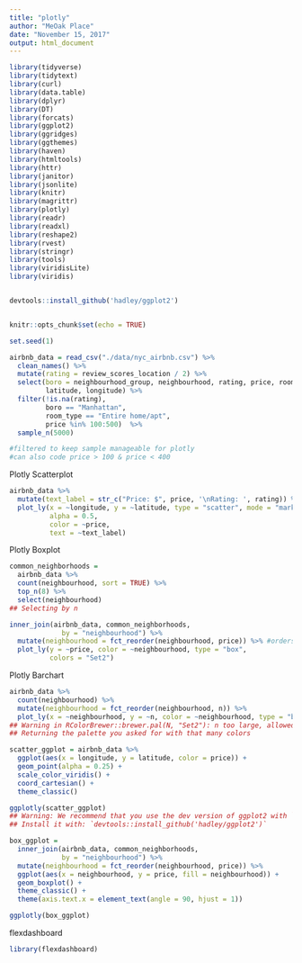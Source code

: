 ```yaml
---
title: "plotly"
author: "MeOak Place"
date: "November 15, 2017"
output: html_document
---
```


```r
library(tidyverse)
library(tidytext)
library(curl)
library(data.table)
library(dplyr)
library(DT)
library(forcats)
library(ggplot2)
library(ggridges)
library(ggthemes)
library(haven)
library(htmltools)
library(httr)
library(janitor)
library(jsonlite)
library(knitr)
library(magrittr)
library(plotly)
library(readr)
library(readxl)
library(reshape2)
library(rvest)
library(stringr)
library(tools)
library(viridisLite)
library(viridis)


devtools::install_github('hadley/ggplot2')


knitr::opts_chunk$set(echo = TRUE)
```

```r
set.seed(1)

airbnb_data = read_csv("./data/nyc_airbnb.csv") %>%
  clean_names() %>%
  mutate(rating = review_scores_location / 2) %>%
  select(boro = neighbourhood_group, neighbourhood, rating, price, room_type,
         latitude, longitude) %>%
  filter(!is.na(rating), 
         boro == "Manhattan",
         room_type == "Entire home/apt",
         price %in% 100:500)  %>% 
  sample_n(5000)

#filtered to keep sample manageable for plotly
#can also code price > 100 & price < 400
```

Plotly Scatterplot
```r
airbnb_data %>%
  mutate(text_label = str_c("Price: $", price, '\nRating: ', rating)) %>% 
  plot_ly(x = ~longitude, y = ~latitude, type = "scatter", mode = "markers",
          alpha = 0.5, 
          color = ~price,
          text = ~text_label)
```

Plotly Boxplot
```r
common_neighborhoods =
  airbnb_data %>% 
  count(neighbourhood, sort = TRUE) %>% 
  top_n(8) %>% 
  select(neighbourhood)
## Selecting by n

inner_join(airbnb_data, common_neighborhoods,
             by = "neighbourhood") %>% 
  mutate(neighbourhood = fct_reorder(neighbourhood, price)) %>% #orders according to highest median price
  plot_ly(y = ~price, color = ~neighbourhood, type = "box",
          colors = "Set2")
```

Plotly Barchart
```r
airbnb_data %>% 
  count(neighbourhood) %>% 
  mutate(neighbourhood = fct_reorder(neighbourhood, n)) %>% 
  plot_ly(x = ~neighbourhood, y = ~n, color = ~neighbourhood, type = "bar")
## Warning in RColorBrewer::brewer.pal(N, "Set2"): n too large, allowed maximum for palette Set2 is 8
## Returning the palette you asked for with that many colors
```

```r
scatter_ggplot = airbnb_data %>%
  ggplot(aes(x = longitude, y = latitude, color = price)) +
  geom_point(alpha = 0.25) +
  scale_color_viridis() +
  coord_cartesian() +
  theme_classic()

ggplotly(scatter_ggplot)
## Warning: We recommend that you use the dev version of ggplot2 with `ggplotly()`
## Install it with: `devtools::install_github('hadley/ggplot2')`
```


```r
box_ggplot = 
  inner_join(airbnb_data, common_neighborhoods,
             by = "neighbourhood") %>% 
  mutate(neighbourhood = fct_reorder(neighbourhood, price)) %>% 
  ggplot(aes(x = neighbourhood, y = price, fill = neighbourhood)) +
  geom_boxplot() +
  theme_classic() + 
  theme(axis.text.x = element_text(angle = 90, hjust = 1))

ggplotly(box_ggplot)
```


flexdashboard
```r
library(flexdashboard)

```

